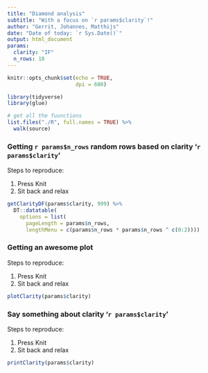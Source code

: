```yaml
---
title: "Diamond analysis"
subtitle: "With a focus on `r params$clarity`!"
author: "Gerrit, Johannes, Matthijs"
date: "Date of today: `r Sys.Date()`"
output: html_document
params:
  clarity: "IF"
  n_rows: 10
---
```


```r
knitr::opts_chunk$set(echo = TRUE, 
                      dpi = 600)

library(tidyverse)
library(glue)

# get all the fuunctions
list.files("./R", full.names = TRUE) %>%
  walk(source)
```

### Getting `r params$n_rows` random rows based on clarity '`r params$clarity`'

Steps to reproduce:

1. Press Knit
2. Sit back and relax

```r
getClarityDF(params$clarity, 999) %>% 
  DT::datatable(
    options = list(
      pageLength = params$n_rows,
      lengthMenu = c(params$n_rows * params$n_rows ^ c(0:2))))
```

### Getting an awesome plot

Steps to reproduce:

1. Press Knit
2. Sit back and relax

```r
plotClarity(params$clarity)
```


### Say something about clarity '`r params$clarity`'

Steps to reproduce:

1. Press Knit
2. Sit back and relax

```r
printClarity(params$clarity)
```

